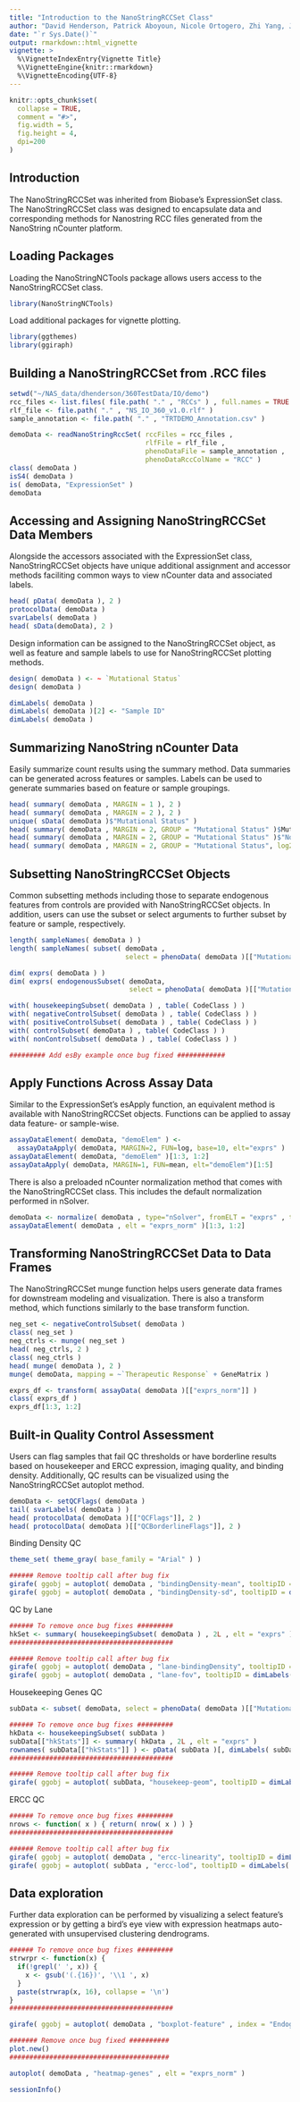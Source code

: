 ```yaml
---
title: "Introduction to the NanoStringRCCSet Class"
author: "David Henderson, Patrick Aboyoun, Nicole Ortogero, Zhi Yang, Jason Reeves, Kara Gorman, Rona Vitancol, Thomas Smith"
date: "`r Sys.Date()`"
output: rmarkdown::html_vignette
vignette: >
  %\VignetteIndexEntry{Vignette Title}
  %\VignetteEngine{knitr::rmarkdown}
  %\VignetteEncoding{UTF-8}
---
```


```r
knitr::opts_chunk$set(
  collapse = TRUE,
  comment = "#>",
  fig.width = 5,
  fig.height = 4,
  dpi=200
)
```

## Introduction

The NanoStringRCCSet was inherited from Biobase's ExpressionSet class. The NanoStringRCCSet class was designed to encapsulate data and corresponding methods for Nanostring RCC files generated from the NanoString nCounter platform.


## Loading Packages

Loading the NanoStringNCTools package allows users access to the NanoStringRCCSet class.

```r
library(NanoStringNCTools)
```

Load additional packages for vignette plotting.

```r
library(ggthemes)
library(ggiraph)
```


## Building a NanoStringRCCSet from .RCC files 

```r
setwd("~/NAS_data/dhenderson/360TestData/IO/demo")
rcc_files <- list.files( file.path( "." , "RCCs" ) , full.names = TRUE , pattern = ".RCC" )
rlf_file <- file.path( "." , "NS_IO_360_v1.0.rlf" )
sample_annotation <- file.path( "." , "TRTDEMO_Annotation.csv" )

demoData <- readNanoStringRccSet( rccFiles = rcc_files ,
                                  rlfFile = rlf_file ,
                                  phenoDataFile = sample_annotation ,
                                  phenoDataRccColName = "RCC" )
class( demoData )
isS4( demoData )
is( demoData, "ExpressionSet" )
demoData
```


## Accessing and Assigning NanoStringRCCSet Data Members

Alongside the accessors associated with the ExpressionSet class, NanoStringRCCSet objects have unique additional assignment and accessor methods faciliting common ways to view nCounter data and associated labels.

```r
head( pData( demoData ), 2 )
protocolData( demoData )
svarLabels( demoData )
head( sData(demoData), 2 )
```

Design information can be assigned to the NanoStringRCCSet object, as well as feature and sample labels to use for NanoStringRCCSet plotting methods.

```r
design( demoData ) <- ~ `Mutational Status`
design( demoData )

dimLabels( demoData )
dimLabels( demoData )[2] <- "Sample ID"
dimLabels( demoData )
```


## Summarizing NanoString nCounter Data

Easily summarize count results using the summary method. Data summaries can be generated across features or samples. Labels can be used to generate summaries based on feature or sample groupings.

```r
head( summary( demoData , MARGIN = 1 ), 2 )
head( summary( demoData , MARGIN = 2 ), 2 )
unique( sData( demoData )$"Mutational Status" )
head( summary( demoData , MARGIN = 2, GROUP = "Mutational Status" )$Mutated, 2 )
head( summary( demoData , MARGIN = 2, GROUP = "Mutational Status" )$"Not Mutated", 2 )
head( summary( demoData , MARGIN = 2, GROUP = "Mutational Status", log2 = FALSE )$"Not Mutated", 2 )
```


## Subsetting NanoStringRCCSet Objects

Common subsetting methods including those to separate endogenous features from controls are provided with NanoStringRCCSet objects. In addition, users can use the subset or select arguments to further subset by feature or sample, respectively.

```r
length( sampleNames( demoData ) )
length( sampleNames( subset( demoData , 
                             select = phenoData( demoData )[["Mutational Status"]] == "Mutated" ) ) )

dim( exprs( demoData ) )
dim( exprs( endogenousSubset( demoData, 
                              select = phenoData( demoData )[["Mutational Status"]] == "Mutated" ) ) )

with( housekeepingSubset( demoData ) , table( CodeClass ) )
with( negativeControlSubset( demoData ) , table( CodeClass ) )
with( positiveControlSubset( demoData ) , table( CodeClass ) )
with( controlSubset( demoData ) , table( CodeClass ) )
with( nonControlSubset( demoData ) , table( CodeClass ) )

######### Add esBy example once bug fixed ############
```


## Apply Functions Across Assay Data

Similar to the ExpressionSet's esApply function, an equivalent method is available with NanoStringRCCSet objects. Functions can be applied to assay data feature- or sample-wise.

```r
assayDataElement( demoData, "demoElem" ) <- 
  assayDataApply( demoData, MARGIN=2, FUN=log, base=10, elt="exprs" )
assayDataElement( demoData, "demoElem" )[1:3, 1:2]
assayDataApply( demoData, MARGIN=1, FUN=mean, elt="demoElem")[1:5]
```

There is also a preloaded nCounter normalization method that comes with the NanoStringRCCSet class. This includes the default normalization performed in nSolver.

```r
demoData <- normalize( demoData , type="nSolver", fromELT = "exprs" , toELT = "exprs_norm" )
assayDataElement( demoData , elt = "exprs_norm" )[1:3, 1:2]
```


## Transforming NanoStringRCCSet Data to Data Frames

The NanoStringRCCSet munge function helps users generate data frames for downstream modeling and visualization. There is also a transform method, which functions similarly to the base transform function.

```r
neg_set <- negativeControlSubset( demoData )
class( neg_set )
neg_ctrls <- munge( neg_set )
head( neg_ctrls, 2 )
class( neg_ctrls )
head( munge( demoData ), 2 )
munge( demoData, mapping = ~`Therapeutic Response` + GeneMatrix )

exprs_df <- transform( assayData( demoData )[["exprs_norm"]] )
class( exprs_df )
exprs_df[1:3, 1:2]
```


## Built-in Quality Control Assessment

Users can flag samples that fail QC thresholds or have borderline results based on housekeeper and ERCC expression, imaging quality, and binding density. Additionally, QC results can be visualized using the NanoStringRCCSet autoplot method.

```r
demoData <- setQCFlags( demoData )
tail( svarLabels( demoData ) )
head( protocolData( demoData )[["QCFlags"]], 2 )
head( protocolData( demoData )[["QCBorderlineFlags"]], 2 )
```

Binding Density QC
```r
theme_set( theme_gray( base_family = "Arial" ) )

###### Remove tooltip call after bug fix
girafe( ggobj = autoplot( demoData , "bindingDensity-mean", tooltipID = dimLabels( demoData )[2]  ) )
girafe( ggobj = autoplot( demoData , "bindingDensity-sd", tooltipID = dimLabels( demoData )[2]  ) )
```

QC by Lane
```r
###### To remove once bug fixes #########
hkSet <- summary( housekeepingSubset( demoData ) , 2L , elt = "exprs" )
#########################################

###### Remove tooltip call after bug fix
girafe( ggobj = autoplot( demoData , "lane-bindingDensity", tooltipID = dimLabels( demoData )[2]  ) )
girafe( ggobj = autoplot( demoData , "lane-fov", tooltipID = dimLabels( demoData )[2] ) )
```

Housekeeping Genes QC
```r
subData <- subset( demoData, select = phenoData( demoData )[["Mutational Status"]] == "Not Mutated" )

###### To remove once bug fixes #########
hkData <- housekeepingSubset( subData )
subData[["hkStats"]] <- summary( hkData , 2L , elt = "exprs" )
rownames( subData[["hkStats"]] ) <- pData( subData )[, dimLabels( subData )[2]]
#########################################

###### Remove tooltip call after bug fix
girafe( ggobj = autoplot( subData, "housekeep-geom", tooltipID = dimLabels( subData )[2] ) )
```

ERCC QC
```r
###### To remove once bug fixes #########
nrows <- function( x ) { return( nrow( x ) ) }
#########################################

###### Remove tooltip call after bug fix
girafe( ggobj = autoplot( demoData , "ercc-linearity", tooltipID = dimLabels( demoData )[2] ) )
girafe( ggobj = autoplot( subData , "ercc-lod", tooltipID = dimLabels( subData )[2] ) )
```

## Data exploration

Further data exploration can be performed by visualizing a select feature's expression or by getting a bird's eye view with expression heatmaps auto-generated with unsupervised clustering dendrograms.

```r
###### To remove once bug fixes #########
strwrpr <- function(x) {
  if(!grepl(' ', x)) {
    x <- gsub('(.{16})', '\\1 ', x)
  }
  paste(strwrap(x, 16), collapse = '\n')
}
#########################################

girafe( ggobj = autoplot( demoData , "boxplot-feature" , index = "Endogenous_TAP2_NM_018833.2" , elt = "exprs" ) )

####### Remove once bug fixed ##########
plot.new()
########################################

autoplot( demoData , "heatmap-genes" , elt = "exprs_norm" )
```

```r
sessionInfo()
```